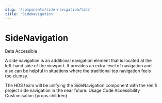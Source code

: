 ```yaml
---
slug: '/components/side-navigation/tabs'
title: 'SideNavigation'
---
```



# SideNavigation

<div className="status-label-description">
  <StatusLabel type="alert">Beta</StatusLabel>
  <StatusLabel type="success" style={{ marginLeft: 'var(--spacing-xs)' }}>Accessible</StatusLabel>
  <StatusLabelTooltip/>
</div>

<LeadParagraph>A side navigation is an additional navigation element that is located at the left-hand side of the viewport. It provides an extra level of navigation and also can be helpful in situations where the traditional top navigation feels too clumsy. </LeadParagraph>

<Notification label="A visual rework is coming soon!" className="siteNotification">
  The HDS team will be unifying the SideNavigation component with the Hel.fi project side navigation in the near future.
</Notification>

<TechTags componentName="SideNavigation" />

<PageTabs pageContext={props.pageContext}>
  <PageTabs.TabList>
    <PageTabs.Tab href="/">Usage</PageTabs.Tab>
    <PageTabs.Tab href="/code">Code</PageTabs.Tab>
    <PageTabs.Tab href="/accessibility">Accessibility</PageTabs.Tab>
    <PageTabs.Tab href="/customisation">Customisation</PageTabs.Tab>
  </PageTabs.TabList>
  <PageTabs.TabPanel>{props.children}</PageTabs.TabPanel>
</PageTabs>
